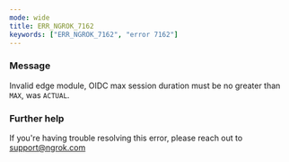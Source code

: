 ```yaml
---
mode: wide
title: ERR_NGROK_7162
keywords: ["ERR_NGROK_7162", "error 7162"]
---
```



### Message

Invalid edge module, OIDC max session duration must be no greater than `MAX`, was `ACTUAL`.

<ErrorDetails />

### Further help

If you're having trouble resolving this error, please reach out to [support@ngrok.com](mailto:support@ngrok.com?subject=Help%20with%20ERR_NGROK_7162)
